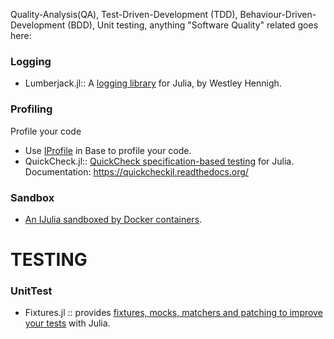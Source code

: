 Quality-Analysis(QA), Test-Driven-Development (TDD), Behaviour-Driven-Development (BDD), Unit testing, anything "Software Quality" related goes here:


=== Logging ===
* Lumberjack.jl:: A [https://github.com/forio/Lumberjack.jl logging library] for Julia, by Westley Hennigh.


=== Profiling ===
Profile your code
* Use [http://docs.julialang.org/en/latest/stdlib/profile/ IProfile] in Base to profile your code.
* QuickCheck.jl:: [https://github.com/pao/QuickCheck.jl QuickCheck specification-based testing] for Julia. Documentation: [https://quickcheckjl.readthedocs.org/ https://quickcheckjl.readthedocs.org/]


=== Sandbox === 
* [https://github.com/amitmurthy/JDock An IJulia sandboxed by Docker containers].


= TESTING =
=== UnitTest ===
* Fixtures.jl :: provides [https://github.com/burrowsa/Fixtures.jl fixtures, mocks, matchers and patching to improve your tests] with Julia.

